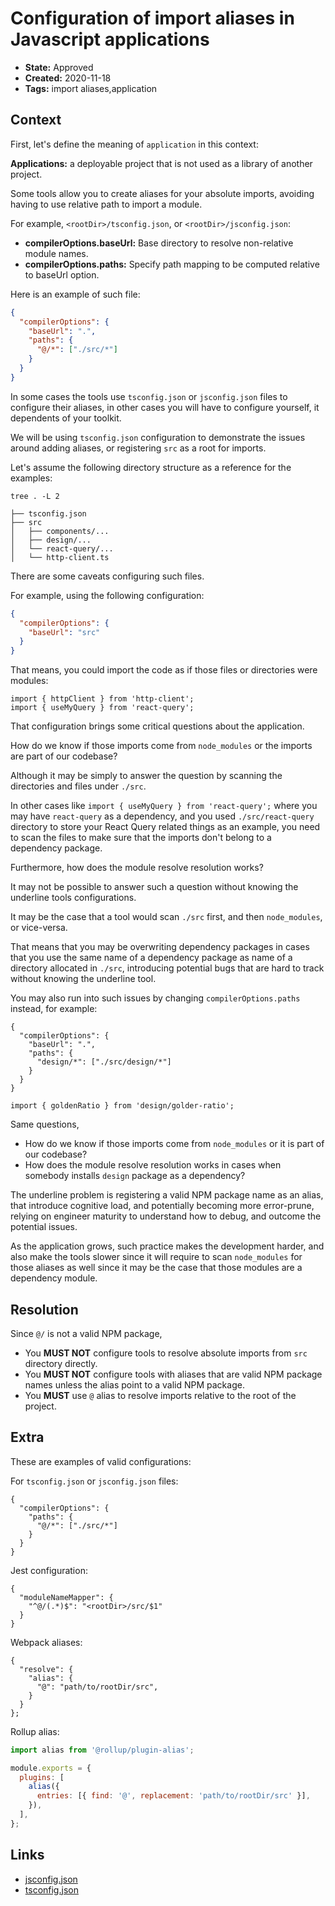 # Configuration of import aliases in Javascript applications

- **State:** Approved
- **Created:** 2020-11-18
- **Tags:** import aliases,application

## Context

First, let's define the meaning of `application` in this context:

**Applications:** a deployable project that is not used as a library of another
project.

Some tools allow you to create aliases for your absolute imports, avoiding
having to use relative path to import a module.

For example, `<rootDir>/tsconfig.json`, or `<rootDir>/jsconfig.json`:

- **compilerOptions.baseUrl:** Base directory to resolve non-relative module
  names.
- **compilerOptions.paths:** Specify path mapping to be computed relative to
  baseUrl option.

Here is an example of such file:

```json
{
  "compilerOptions": {
    "baseUrl": ".",
    "paths": {
      "@/*": ["./src/*"]
    }
  }
}
```

In some cases the tools use `tsconfig.json` or `jsconfig.json` files
to configure their aliases, in other cases you will have to configure yourself,
it dependents of your toolkit.

We will be using `tsconfig.json` configuration to demonstrate the issues around
adding aliases, or registering `src` as a root for imports.

Let's assume the following directory structure as a reference for the examples:

```text
tree . -L 2

├── tsconfig.json
├── src
│   ├── components/...
│   ├── design/...
│   └── react-query/...
│   └── http-client.ts
```

There are some caveats configuring such files.

For example, using the following configuration:

```json
{
  "compilerOptions": {
    "baseUrl": "src"
  }
}
```

That means, you could import the code as if those files or directories were
modules:

```tsx
import { httpClient } from 'http-client';
import { useMyQuery } from 'react-query';
```

That configuration brings some critical questions about the application.

How do we know if those imports come from `node_modules` or the imports are
part of our codebase?

Although it may be simply to answer the question by scanning the directories and
files under `./src`.

In other cases like `import { useMyQuery } from 'react-query';` where you
may have `react-query` as a dependency, and you used `./src/react-query`
directory to store your React Query related things as an example, you need to
scan the files to make sure that the imports don't belong to a dependency
package.

Furthermore, how does the module resolve resolution works?

It may not be possible to answer such a question without knowing the underline
tools configurations.

It may be the case that a tool would scan `./src` first, and then `node_modules`,
or vice-versa.

That means that you may be overwriting dependency packages in cases that you
use the same name of a dependency package as name of a directory allocated in
`./src`, introducing potential bugs that are hard to track without knowing
the underline tool.

You may also run into such issues by changing `compilerOptions.paths` instead,
for example:

```jsonc
{
  "compilerOptions": {
    "baseUrl": ".",
    "paths": {
      "design/*": ["./src/design/*"]
    }
  }
}
```

```tsx
import { goldenRatio } from 'design/golder-ratio';
```

Same questions,

- How do we know if those imports come from `node_modules` or it is part of our
  codebase?
- How does the module resolve resolution works in cases when somebody installs
  `design` package as a dependency?

The underline problem is registering a valid NPM package name as an alias,
that introduce cognitive load, and potentially becoming more error-prune,
relying on engineer maturity to understand how to debug, and outcome the
potential issues.

As the application grows, such practice makes the development harder, and also
make the tools slower since it will require to scan `node_modules` for those
aliases as well since it may be the case that those modules are a dependency
module.

## Resolution

Since `@/` is not a valid NPM package,

- You **MUST NOT** configure tools to resolve absolute imports from `src`
  directory directly.
- You **MUST NOT** configure tools with aliases that are valid NPM package names
  unless the alias point to a valid NPM package.
- You **MUST** use `@` alias to resolve imports relative to the root of the
  project.

## Extra

These are examples of valid configurations:

For `tsconfig.json` or `jsconfig.json` files:

```jsonc
{
  "compilerOptions": {
    "paths": {
      "@/*": ["./src/*"]
    }
  }
}
```

Jest configuration:

```jsonc
{
  "moduleNameMapper": {
    "^@/(.*)$": "<rootDir>/src/$1"
  }
}
```

Webpack aliases:

```jsonc
{
  "resolve": {
    "alias": {
      "@": "path/to/rootDir/src",
    }
  }
};
```

Rollup alias:

```js
import alias from '@rollup/plugin-alias';

module.exports = {
  plugins: [
    alias({
      entries: [{ find: '@', replacement: 'path/to/rootDir/src' }],
    }),
  ],
};
```

## Links

- [jsconfig.json](https://code.visualstudio.com/docs/languages/jsconfig)
- [tsconfig.json](https://www.typescriptlang.org/tsconfig)
